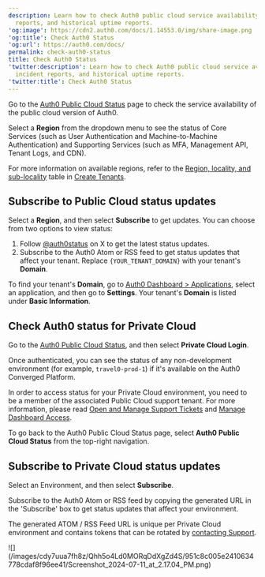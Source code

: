 ```yaml
---
description: Learn how to check Auth0 public cloud service availability, incident
  reports, and historical uptime reports.
'og:image': https://cdn2.auth0.com/docs/1.14553.0/img/share-image.png
'og:title': Check Auth0 Status
'og:url': https://auth0.com/docs/
permalink: check-auth0-status
title: Check Auth0 Status
'twitter:description': Learn how to check Auth0 public cloud service availability,
  incident reports, and historical uptime reports.
'twitter:title': Check Auth0 Status
---
```

Go to the [Auth0 Public Cloud Status](https://status.auth0.com) page to check the service availability of the public cloud version of Auth0.

Select a **Region** from the dropdown menu to see the status of Core Services (such as User Authentication and Machine-to-Machine Authentication) and Supporting Services (such as <Tooltip tip="Multi-factor authentication (MFA): User authentication process that uses a factor in addition to username and password such as a code via SMS." cta="View Glossary" href="/glossary?term=MFA">MFA</Tooltip>, <Tooltip tip="Management API: A product to allow customers to perform administrative tasks." cta="View Glossary" href="/glossary?term=Management+API">Management API</Tooltip>, Tenant Logs, and CDN).

For more information on available regions, refer to the [Region, locality, and sub-locality](/get-started/auth0-overview/create-tenants#region-locality-and-sub-locality) table in [Create Tenants](/get-started/auth0-overview/create-tenants).

## Subscribe to Public Cloud status updates

Select a **Region**, and then select **Subscribe** to get updates. You can choose from two options to view status:

1. Follow [@auth0status](https://twitter.com/auth0status) on X to get the latest status updates.
2. Subscribe to the Auth0 Atom or RSS feed to get status updates that affect your tenant. Replace `{YOUR_TENANT_DOMAIN}` with your tenant's **Domain**.

To find your tenant's **Domain**, go to [Auth0 Dashboard > Applications](https://manage.auth0.com/dashboard/#/applications), select an application, and then go to **Settings**. Your tenant's **Domain** is listed under **Basic Information**.

## Check Auth0 status for Private Cloud

Go to the [Auth0 Public Cloud Status](https://status.auth0.com), and then select **Private Cloud Login**.

Once authenticated, you can see the status of any non-development environment (for example, `travel0-prod-1`) if it's available on the Auth0 Converged Platform.

<Callout icon="file-lines" color="#0EA5E9" iconType="regular">

In order to access status for your Private Cloud environment, you need to be a member of the associated Public Cloud support tenant. For more information, please read [Open and Manage Support Tickets](/troubleshoot/customer-support/open-and-manage-support-tickets) and [Manage Dashboard Access](/get-started/manage-dashboard-access).

</Callout>

To go back to the Auth0 Public Cloud Status page, select **Auth0 Public Cloud Status** from the top-right navigation.

## Subscribe to Private Cloud status updates

Select an Environment, and then select **Subscribe**.

Subscribe to the Auth0 Atom or RSS feed by copying the generated URL in the 'Subscribe' box to get status updates that affect your environment.

<Callout icon="file-lines" color="#0EA5E9" iconType="regular">

The generated ATOM / RSS Feed URL is unique per Private Cloud environment and contains tokens that can be rotated by [contacting Support](https://support.auth0.com/).

</Callout>

<Frame>![](/images/cdy7uua7fh8z/Qhh5o4Ld0MORqDdXgZd4S/951c8c005e2410634778cdaf8f96ee41/Screenshot_2024-07-11_at_2.17.04_PM.png)</Frame>